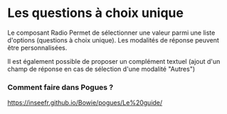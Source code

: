 # Les questions à choix unique

Le composant Radio Permet de sélectionner une valeur parmi une liste d'options (questions à choix unique).
Les modalités de réponse peuvent être personnalisées.

Il est également possible de proposer un complément textuel (ajout d'un champ de réponse en cas de sélection d'une modalité "Autres")

### Comment faire dans Pogues ?

https://inseefr.github.io/Bowie/pogues/Le%20guide/
